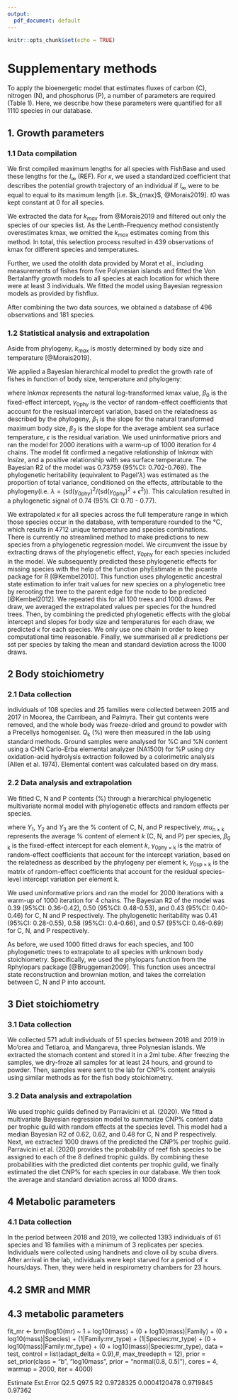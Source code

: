 ```yaml
---
output:
  pdf_document: default
---
```


```r
knitr::opts_chunk$set(echo = TRUE)
```

# Supplementary methods

To apply the bioenergetic model that estimates fluxes of carbon (C), nitrogen (N), and phosphorus (P), a number of parameters are required (Table 1). Here, we describe how these parameters were quantified for all 1110 species in our database. 

\begin{table}[h!]
\centering
\caption{. Overview of model input parameters. VBGC = von Bertalanffy growth curve.}
\begin{tabular}{l l l}
\hline
\rowcolor{lightgrey}
Symbol & Description & Unit\\
\hline
$k$ & Index for element C, N or P & \_ \\
$a_\textrm{k}$  & Element-specific assimilation efficiency & \% \\
$l_\textrm{t}$  & Total length of individual at time t & cm \\
$l_{\infty}$  & Asymptotic adult length (VBGC) & cm \\
$\kappa$  & Growth rate parameter (VBGC) & $\textrm{yr}^{-1}$ \\
$t_0$  & Age at settlement (VBGC) & $\textrm{yr}$ \\
$lw_a$  & Parameter length-weight relationship & $\textrm{g cm}^{-1}$ \\
$lw_b$  & Parameter length-weight relationship & \_\\
$Q_\textrm{k}$  & Element-specific body content percentage of dry mass & \% \\
$f_\textrm{0}$  & Metabolic normalisation constant independent of body mass & $\textrm{g C} \textrm{g}^{-\alpha} \textrm{d}^{-1}$ \\
$\alpha$  & Mass-scaling exponent &  \_\\
$\theta$  & Activity scope & \_ \\
$v$  & Environmental temperature & \textdegree C \\
$h$  & trophic level & \_ \\
$r$  & Aspect ratio of caudal fin & \_ \\
$F_\textrm{0Nz}$  & Mass-specific turnover rate of N & $\textrm{g N} \textrm{g}^{-1} \textrm{d}^{-1}$ \\
$F_\textrm{0Pz}$  & Mass-specific turnover rate of P & $\textrm{g P} \textrm{g}^{-1} \textrm{d}^{-1}$ \\
$D_\textrm{k}$  & Elemental stoichiometry of diet & \% \\
\hline
\end{tabular}
\end{table}

\newpage

## 1. Growth parameters

### 1.1 Data compilation
We first compiled maximum lengths for all species with FishBase and used these lengths for the $l_{\infty}$ (REF). For $\kappa$, we used a standardized coefficient that describes the potential growth trajectory of an individual if $l_{\infty}$ were to be equal to  equal to its maximum length [i.e. $k_{max}$, @Morais2019]. $t0$ was kept constant at 0 for all species. 

We extracted the data for $k_{max}$ from @Morais2019 and filtered out only the species of our species list. As the Lenth-Frequency method consistently overestimates kmax, we omitted the $k_{max}$ estimates coming from this method. In total, this selection process resulted in 439 observations of kmax for different species and temperatures. 

Further, we used the otolith data provided by Morat et al., including measurements of fishes from five Polynesian islands and fitted the Von Bertalanffy growth models to all species at each location for which there were at least 3 individuals. We fitted the model using Bayesian regression models as provided by fishflux. 

After combining the two data sources, we obtained a database of 496 observations and 181 species. 

### 1.2 Statistical analysis and extrapolation

\noindent Aside from phylogeny, $k_{max}$ is mostly determined by body size and temperature [@Morais2019]. 

We applied a Bayesian hierarchical model to predict the growth rate of fishes in function of body size, temperature and phylogeny:  

\begin{equation}
	\textrm{ln}kmax = (\beta_\textrm{0} + \gamma_\textrm{0phy}) +  \beta_\textrm{1} \textrm{ln}sizemax +  \beta_\textrm{2} sst + \epsilon,
	\label{kmax}
\end{equation}

\noindent where $\textrm{ln}kmax$ represents the natural log-transformed kmax value, $\beta_\textrm{0}$ is the fixed-effect intercept, $\gamma_\textrm{0phy}$ is the vector of random-effect coefficients that account for the resisual intercept variation, based on the relatedness as described by the phylogeny, $\beta_\textrm{1}$ is the slope for the natural transformed maximum body size, $\beta_\textrm{2}$ is the slope for the average ambient sea surface temperature, $\epsilon$ is the residual variation.
\noindent We used uninformative priors and ran the model for 2000 iterations with a warm-up of 1000 iteration for 4 chains. 
\noindent The model fit confirmed a negative relationship of $\textrm{ln}kmax$ with $\textrm{ln}size$, and a positive relationship with sea surface temperature. The Bayesian R2 of the model was 0.73759 (95\%CI: 0.702-0.769). 
\noindent The phylogenetic heritability (equivalent to Pagel’$\lambda$) was estimated as the proportion of total variance, conditioned on the effects, attributable to the  phylogeny(i.e. $\lambda = (\textrm{sd}(\gamma_\textrm{0phy})^2  / (\textrm{sd}(\gamma_\textrm{0phy})^2 + \epsilon^2)$). This calculation resulted in a phylogenetic signal of 0.74 (95\% CI: 0.70 - 0.77). 

\noindent We extrapolated $\kappa$ for all species across the full temperature range in which those species occur in the database, with temperature rounded to the °C, which results in 4712 unique temperature and species combinations.  
There is currently no streamlined method to make predictions to new species from a phylogenetic regression model. We circumvent the issue by extracting draws of the phylogenetic effect, $\gamma_\textrm{0phy}$ for each species included in the model. We subsequently predicted these phylogenetic effects for missing species with the help of the function phyEstimate in the picante package for R [@Kembel2010]. This function uses phylogenetic ancestral state estimation to infer trait values for new species on a phylogenetic tree by rerooting the tree to the parent edge for the node to be predicted [@Kembel2012]. We repeated this for all 100 trees and 1000 draws. Per draw, we averaged the extrapolated values per species for the hundred trees. Then, by combining the predicted phylogenetic effects with the global intercept and slopes for body size and temperatures for each draw, we predicted $\kappa$ for each species. We only use one chain in order to keep computational time reasonable. Finally, we summarised all $\kappa$ predictions per sst per species by taking the mean and standard deviation across the 1000 draws. 

## 2 Body stoichiometry    
### 2.1 Data collection    
\noindent 1633 individuals of 108 species and 25 families were collected between 2015 and 2017 in Moorea, the Carribean, and Palmyra. Their gut contents were removed, and the whole body was freeze-dried and ground to powder with a Precellys homogeniser. $Q_\textrm{k}$ (\%) were then measured in the lab using standard methods. Ground samples were analysed for \%C and \%N content using a CHN Carlo-Erba elemental analyzer (NA1500) for \%P using dry oxidation-acid hydrolysis extraction followed by a colorimetric analysis (Allen et al. 1974). Elemental content was calculated based on dry mass. 

### 2.2 Data analysis and extrapolation  

\noindent We fitted C, N and P contents (\%) through a hierarchical phylogenetic multivariate normal model with phylogenetic effects and random effects per species.

\begin{equation}
	\begin{bmatrix}Y_1 \\ Y_2 \\ Y_3\end{bmatrix} \sim MVNormal(\begin{bmatrix}mu1 \\ mu2 \\ mu3\end{bmatrix}, S),
	\label{cnp}
\end{equation}

\begin{equation}
	mu_{\textrm{n}\times\textrm{k}} = \beta_\textrm{0 k} + \gamma_{\textrm{0phy}\times\textrm{k}} + \gamma_{\textrm{0sp}\times\textrm{k}},
	\label{cnp2}
\end{equation}

\noindent where $Y_1$, $Y_2$ and $Y_3$ are the \% content of $\textrm{C}$, $\textrm{N}$, and $\textrm{P}$ respectively,   $mu_{\textrm{n}\times\textrm{k}}$ represents the average \% content of element $k$ ($\textrm{C}$, $\textrm{N}$, and $\textrm{P}$) per species, $\beta_\textrm{0 k}$ is the fixed-effect intercept for each element $k$, $\gamma_{\textrm{0phy}\times\textrm{k}}$ is the matrix of random-effect coefficients that account for the intercept variation, based on the relatedness as described by the phylogeny per element k, $\gamma_{\textrm{0sp}\times\textrm{k}}$ is the matrix of random-effect coefficients that account for the residual species-level intercept variation per element k.

\noindent We used uninformative priors and ran the model for 2000 iterations with a warm-up of 1000 iteration for 4 chains. 
\noindent The Bayesian R2 of the model was 0.39 (95\%CI: 0.36-0.42), 0.50 (95\%CI: 0.48-0.53), and 0.43 (95\%CI: 0.40-0.46) for C, N and P respectively. 
\noindent The phylogenetic heritability was 0.41 (95\%CI: 0.28-0.55), 0.58 (95\%CI: 0.4-0.66), and 0.57 (95\%CI: 0.46-0.69) for C, N, and P respectively.
                
\noindent As before, we used 1000 fitted draws for each species, and 100 phylogenetic trees to extrapolate to all species with unknown body stoichiometry. Specifically, we used the phylopars function from the Rphylopars package [@Bruggeman2009]. This function uses ancectral state reconstruction and brownian motion, and takes the correlation between C, N and P into account.      

## 3 Diet stoichiometry    
### 3.1 Data collection 
\noindent We collected 571 adult individuals of 51 species between 2018 and 2019 in Mo'orea and Tetiaroa, and Mangareva, three Polynesian islands. We extracted the stomach content and stored it in a 2ml tube. After freezing the samples, we dry-froze all samples for at least 24 hours, and ground to powder. Then, samples were sent to the lab for CNP% content analysis using similar methods as for the fish body stoichiometry. 

### 3.2 Data analysis and extrapolation  
\noindent We used trophic guilds defined by Parravicini et al. (2020). We fitted a multivariate Bayesian regression model to summarize CNP\% content data per trophic guild with random effects at the species level. This model had a median Bayesian R2 of 0.62, 0.62, and 0.48 for C, N and P respectively.           
Next, we extracted 1000 draws of the predicted the CNP\% per trophic guild. Parravicini et al. (2020) provides the probability of reef fish species to be assigned to each of the 8 defined trophic guilds. By combining these probabilities with the predicted diet contents per trophic guild, we finally estimated the diet CNP\% for each species in our database. We then took the average and standard deviation across all 1000 draws. 

## 4 Metabolic parameters    
### 4.1 Data collection    
In the period between 2018 and 2019, we collected 1393 individuals of 61 species and 18 families with a minimum of 3 replicates per species. Individuals were collected using handnets and clove oil by scuba divers. After arrival in the lab, individuals were kept starved for a period of x hours/days. Then, they were held in respirometry chambers for 23 hours. 

## 4.2 SMR and MMR 

## 4.3 metabolic parameters

fit_mr <- brm(log10(mr) ~ 1 + log10(mass) + (0 + log10(mass)|Family) + (0 + log10(mass)|Species) + 
                (1|Family:mr_type) + (1|Species:mr_type) + (0 + log10(mass)|Family:mr_type) +
                (0 + log10(mass)|Species:mr_type), data = test,
              control = list(adapt_delta = 0.9),#, max_treedepth = 12),
              prior = set_prior(class = "b", "log10mass", prior = "normal(0.8, 0.5)"), cores = 4,
              warmup = 2000, iter = 4000)
              
Estimate    Est.Error      Q2.5   Q97.5
R2 0.9728325 0.0004120478 0.9719845 0.97362


